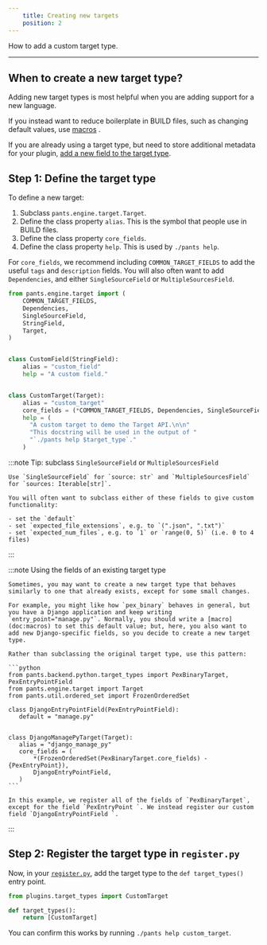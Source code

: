 ```yaml
---
    title: Creating new targets
    position: 2
---
```


How to add a custom target type.

---

When to create a new target type?
---------------------------------

Adding new target types is most helpful when you are adding support for a new language.

If you instead want to reduce boilerplate in BUILD files, such as changing default values, use [macros](doc:macros) .

If you are already using a target type, but need to store additional metadata for your plugin, [add a new field to the target type](doc:target-api-extending-targets).

Step 1: Define the target type
------------------------------

To define a new target:

1. Subclass `pants.engine.target.Target`.
2. Define the class property `alias`. This is the symbol that people use in BUILD files.
3. Define the class property `core_fields`.
4. Define the class property `help`. This is used by `./pants help`.

For `core_fields`, we recommend including `COMMON_TARGET_FIELDS`  to add the useful `tags` and `description` fields. You will also often want to add `Dependencies`, and either `SingleSourceField` or `MultipleSourcesField`.

```python title="plugins/target_types.py"
from pants.engine.target import (
    COMMON_TARGET_FIELDS,
    Dependencies,
    SingleSourceField,
    StringField,
    Target,
)


class CustomField(StringField):
    alias = "custom_field"
    help = "A custom field."


class CustomTarget(Target):
    alias = "custom_target"
    core_fields = (*COMMON_TARGET_FIELDS, Dependencies, SingleSourceField, CustomField)
    help = (
      "A custom target to demo the Target API.\n\n"
      "This docstring will be used in the output of "
      "`./pants help $target_type`."
    )
```


:::note Tip: subclass `SingleSourceField` or `MultipleSourcesField`

    
    Use `SingleSourceField` for `source: str` and `MultipleSourcesField` for `sources: Iterable[str]`.
    
    You will often want to subclass either of these fields to give custom functionality:
    
    - set the `default`
    - set `expected_file_extensions`, e.g. to `(".json", ".txt")`
    - set `expected_num_files`, e.g. to `1` or `range(0, 5)` (i.e. 0 to 4 files)

:::


:::note Using the fields of an existing target type

    
    Sometimes, you may want to create a new target type that behaves similarly to one that already exists, except for some small changes. 
    
    For example, you might like how `pex_binary` behaves in general, but you have a Django application and keep writing `entry_point="manage.py"`. Normally, you should write a [macro](doc:macros) to set this default value; but, here, you also want to add new Django-specific fields, so you decide to create a new target type.
    
    Rather than subclassing the original target type, use this pattern:
    
    ```python
    from pants.backend.python.target_types import PexBinaryTarget, PexEntryPointField
    from pants.engine.target import Target
    from pants.util.ordered_set import FrozenOrderedSet
    
    class DjangoEntryPointField(PexEntryPointField):
       default = "manage.py"
    
    
    class DjangoManagePyTarget(Target):
       alias = "django_manage_py"
       core_fields = (
           *(FrozenOrderedSet(PexBinaryTarget.core_fields) - {PexEntryPoint}),
           DjangoEntryPointField,
       )
    ```
    
    In this example, we register all of the fields of `PexBinaryTarget`, except for the field `PexEntryPoint `. We instead register our custom field `DjangoEntryPointField `.

:::

Step 2: Register the target type in `register.py`
-------------------------------------------------

Now, in your [`register.py`](doc:plugins-overview), add the target type to the `def target_types()` entry point.

```python title="plugins/register.py"
from plugins.target_types import CustomTarget

def target_types():
    return [CustomTarget]
```

You can confirm this works by running `./pants help custom_target`.